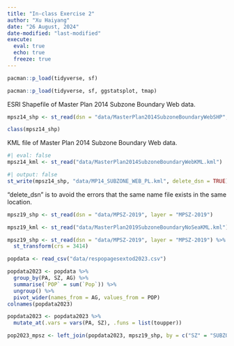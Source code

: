 ```yaml
---
title: "In-class Exercise 2"
author: "Xu Haiyang"
date: "26 August, 2024" 
date-modified: "last-modified"
execute: 
  eval: true
  echo: true
  freeze: true
---
```


```r
pacman::p_load(tidyverse, sf)
```

```r
pacman::p_load(tidyverse, sf, ggstatsplot, tmap)
```

ESRI Shapefile of Master Plan 2014 Subzone Boundary Web data.

```r
mpsz14_shp <- st_read(dsn = "data/MasterPlan2014SubzoneBoundaryWebSHP", layer = "MP14_SUBZONE_WEB_PL")
```

```r
class(mpsz14_shp)
```

KML file of Master Plan 2014 Subzone Boundary Web data.

```r
#| eval: false
mpsz14_kml <- st_read("data/MasterPlan2014SubzoneBoundaryWebKML.kml")
```

```r
#| output: false
st_write(mpsz14_shp, "data/MP14_SUBZONE_WEB_PL.kml", delete_dsn = TRUE)
```

"delete_dsn" is to avoid the errors that the same name file exists in the same location.

```r
mpsz19_shp <- st_read(dsn = "data/MPSZ-2019", layer = "MPSZ-2019")
```

```r
mpsz19_kml <- st_read("data/MasterPlan2019SubzoneBoundaryNoSeaKML.kml")
```

```r
mpsz19_shp <- st_read(dsn = "data/MPSZ-2019", layer = "MPSZ-2019") %>%
  st_transform(crs = 3414)
```

```r
popdata <- read_csv("data/respopagesextod2023.csv")
```

```r
popdata2023 <- popdata %>%
  group_by(PA, SZ, AG) %>%
  summarise(`POP` = sum(`Pop`)) %>%  
  ungroup() %>%
  pivot_wider(names_from = AG, values_from = POP)
colnames(popdata2023)
```

```r
popdata2023 <- popdata2023 %>%
  mutate_at(.vars = vars(PA, SZ), .funs = list(toupper))  
```

```r
pop2023_mpsz <- left_join(popdata2023, mpsz19_shp, by = c("SZ" = "SUBZONE_N"))
```
